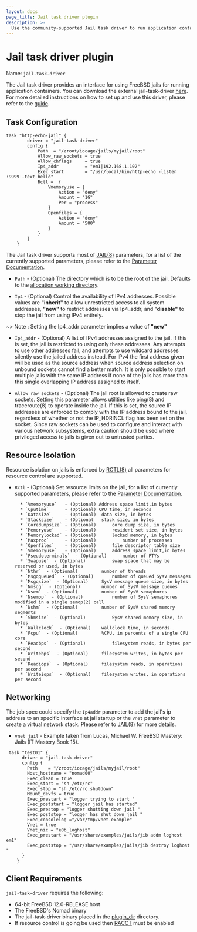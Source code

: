 ```yaml
---
layout: docs
page_title: Jail task driver plugin
description: >-
  Use the community-supported Jail task driver to run application containers using FreeBSD jails in your Nomad jobs.
---
```


# Jail task driver plugin

Name: `jail-task-driver`

The Jail task driver provides an interface for using FreeBSD jails for running application
containers. You can download the external jail-task-driver [here][jail-task-driver]. For more detailed instructions on how to set up and use this driver, please refer to the [guide][jail-task-guide].

## Task Configuration

```hcl
task "http-echo-jail" {
		driver = "jail-task-driver"
		config {
			Path  = "/zroot/iocage/jails/myjail/root"
			Allow_raw_sockets = true
			Allow_chflags     = true
			Ip4_addr          = "em1|192.168.1.102"
			Exec_start        = "/usr/local/bin/http-echo -listen :9999 -text hello"
			Rctl =  {
				Vmemoryuse = {
					Action = "deny"
					Amount = "1G"
					Per = "process"
				}
				Openfiles = {
					Action = "deny"
					Amount = "500"
				}
			}
		}
	}
```

The Jail task driver supports most of [JAIL(8)][jail(8)] parameters, for a list of the currently supported parameters, please refer to the [Parameter Documentation][parameter-doc].

- `Path` - (Optional) The directory which is to be the root of the jail.
  Defaults to the [allocation working directory].

- `Ip4` - (Optional) Control the availability of IPv4 addresses. Possible values are
  **"inherit"** to allow unrestricted access to all system addresses,
  **"new"** to restrict addresses via Ip4_addr, and "**disable"** to stop
  the jail from using IPv4 entirely.

~> Note : Setting the Ip4_addr parameter implies a value of **"new"**

- `Ip4_addr` - (Optional) A list of IPv4 addresses assigned to the jail. If this is set,
  the jail is restricted to using only these addresses. Any attempts to use other addresses fail,
  and attempts to use wildcard addresses silently use the jailed address instead. For
  IPv4 the first address given will be used as the source address when source address selection on
  unbound sockets cannot find a better match. It is only possible to start multiple jails with
  the same IP address if none of the jails has more than this
  single overlapping IP address assigned to itself.

- `Allow_raw_sockets` - (Optional) The jail root is allowed to create raw sockets. Setting
  this parameter allows utilities like ping(8) and traceroute(8) to operate inside the jail.
  If this is set, the source IP addresses are enforced to comply with the IP address bound to the jail,
  regardless of whether or not the IP_HDRINCL flag has been set on the socket.
  Since raw sockets can be used to configure and interact with various network subsystems, extra caution
  should be used where privileged access to jails is given out to untrusted parties.

## Resource Isolation

Resource isolation on jails is enforced by [RCTL(8)][rctl-doc] all parameters for resource control
are supported.

- `Rctl` - (Optional) Set resource limits on the jail, for a list of currently supported parameters, please refer to the [Parameter Documentation][parameter-doc].

      	* `Vmemoryuse`   - (Optional) Address space limit,in bytes
      	* `Cputime`      - (Optional) CPU time, in seconds
      	* `Datasize`     - (Optional)  data	size, in bytes
      	* `Stacksize`    - (Optional   stack size, in bytes
      	* `Coredumpsize` - (Optional)	   core	dump size, in bytes
      	* `Memoryuse`    - (Optional)	   resident set size, in bytes
      	* `Memorylocked` - (Optional)	   locked memory, in bytes
      	* `Maxproc`      - (Optional)		   number of processes
      	* `Openfiles`    - (Optional)	   file	descriptor table size
      	* `Vmemoryuse`   - (Optional) 	   address space limit,in bytes
      	* `Pseudoterminals`  - (Optional)	   number of PTYs
      	* `Swapuse`  - (Optional)		   swap	space that may be reserved or used, in bytes
      	* `Nthr`  - (Optional)		   number of threads
      	* `Msgqqueued`  - (Optional) 	   number of queued SysV messages
      	* `Msgqsize`  - (Optional)	   SysV	message	queue size, in bytes
      	* `Nmsgq`  - (Optional)		   number of SysV message queues
      	* `Nsem`  - (Optional)		   number of SysV semaphores
      	* `Nsemop`  - (Optional)		   number of SysV semaphores modified in a single semop(2) call
      	* `Nshm`  - (Optional)		   number of SysV shared memory	segments
      	* `Shmsize`  - (Optional)		   SysV	shared memory size, in bytes
      	* `Wallclock`  - (Optional)	   wallclock time, in seconds
      	* `Pcpu`  - (Optional)		   %CPU, in percents of	a single CPU core
      	* `Readbps`  - (Optional)		   filesystem reads, in	bytes per second
      	* `Writebps`  - (Optional)	   filesystem writes, in bytes per second
      	* `Readiops`  - (Optional)	   filesystem reads, in	operations per second
      	* `Writeiops`  - (Optional)	   filesystem writes, in operations per	second

## Networking

The job spec could specify the `Ip4addr` parameter to add the jail's ip address to an specific interface at jail
startup or the `Vnet` parameter to create a virtual network stack. Please refer to [JAIL(8)][jail(8)] for more details.

- `vnet jail` - Example taken from Lucas, Michael W. FreeBSD Mastery: Jails (IT Mastery Book 15).

```hcl
 task "test01" {
      driver = "jail-task-driver"
      config {
		Path    = "/zroot/iocage/jails/myjail/root"
		Host_hostname = "nomad00"
		Exec_clean = true
		Exec_start = "sh /etc/rc"
		Exec_stop = "sh /etc/rc.shutdown"
		Mount_devfs = true
		Exec_prestart = "logger trying to start "
		Exec_poststart = "logger jail has started"
		Exec_prestop = "logger shutting down jail "
		Exec_poststop = "logger has shut down jail "
		Exec_consolelog ="/var/tmp/vnet-example"
		Vnet = true
		Vnet_nic = "e0b_loghost"
		Exec_prestart = "/usr/share/examples/jails/jib addm loghost em1"
		Exec_poststop = "/usr/share/examples/jails/jib destroy loghost "
      }
    }
```

## Client Requirements

`jail-task-driver` requires the following:

- 64-bit FreeBSD 12.0-RELEASE host
- The FreeBSD's Nomad binary
- The jail-task-driver binary placed in the [plugin_dir][plugin_dir] directory.
- If resource control is going be used then [RACCT][racct-doc] must be enabled

[jail-task-driver]: https://github.com/cneira/jail-task-driver/releases
[jail-task-guide]: https://github.com/cneira/jail-task-driver#installation
[jail(8)]: https://www.freebsd.org/cgi/man.cgi?jail(8)
[racct-doc]: https://www.freebsd.org/doc/handbook/security-resourcelimits.html
[rctl-doc]: https://www.freebsd.org/doc/handbook/security-resourcelimits.html
[parameter-doc]: https://github.com/cneira/jail-task-driver/blob/master/Parameters.md
[plugin_dir]: /nomad/docs/configuration#plugin_dir
[allocation working directory]: /nomad/docs/runtime/environment#task-directories 'Task Directories'
